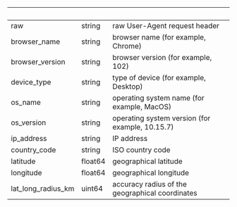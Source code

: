 | &nbsp;             | &nbsp;  | &nbsp;                                          |
| ------------------ | ------- | ----------------------------------------------- |
| raw                | string  | raw User-Agent request header                   |
| browser_name       | string  | browser name (for example, Chrome)              |
| browser_version    | string  | browser version (for example, 102)              |
| device_type        | string  | type of device (for example, Desktop)           |
| os_name            | string  | operating system name (for example, MacOS)      |
| os_version         | string  | operating system version (for example, 10.15.7) |
| ip_address         | string  | IP address                                      |
| country_code       | string  | ISO country code                                |
| latitude           | float64 | geographical latitude                           |
| longitude          | float64 | geographical longitude                          |
| lat_long_radius_km | uint64  | accuracy radius of the geographical coordinates |
